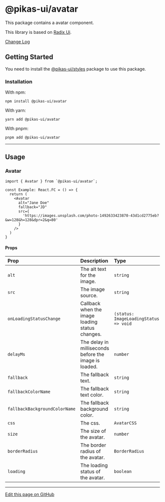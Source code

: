 

<NextSeo title="Avatar" />

# @pikas-ui/avatar

This package contains a avatar component.

This library is based on [Radix Ui](https://www.radix-ui.com/).

<a href="https://github.com/Achaak/pikas/blob/main/packages/ui/avatar/CHANGELOG.md">
  Change Log
</a>

## Getting Started

You need to install the <a href={stylesLink}>@pikas-ui/styles</a> package to use this package.

### Installation

With npm:

```
npm install @pikas-ui/avatar
```

With yarn:

```
yarn add @pikas-ui/avatar
```

With pnpm:

```
pnpm add @pikas-ui/avatar
```

---

## Usage

### Avatar

<AvatarExample />

```tsx
import { Avatar } from `@pikas-ui/avatar`;

const Example: React.FC = () => {
  return (
    <Avatar
      alt="Jane Doe"
      fallback="JD"
      src={
        'https://images.unsplash.com/photo-1492633423870-43d1cd2775eb?&w=128&h=128&dpr=2&q=80'
      }
    />
  )
}
```

#### Props

| Prop                          | Description                                           | Type                                   | Default                |
| :---------------------------- | :---------------------------------------------------- | :------------------------------------- | :--------------------- |
| `alt`                         | The alt text for the image.                           | `string`                               | -                      |
| `src`                         | The image source.                                     | `string`                               | -                      |
| `onLoadingStatusChange`       | Callback when the image loading status changes.       | `(status: ImageLoadingStatus) => void` | -                      |
| `delayMs`                     | The delay in milliseconds before the image is loaded. | `number`                               | -                      |
| `fallback`                    | The fallback text.                                    | `string`                               | -                      |
| `fallbackColorName`           | The fallback text color.                              | `string`                               | `"PRIMARY"`            |
| `fallbackBackgroundColorName` | The fallback background color.                        | `string`                               | `"PRIMARY_LIGHTEST_2"` |
| `css`                         | The css.                                              | `AvatarCSS`                            | -                      |
| `size`                        | The size of the avatar.                               | `number`                               | `80`                   |
| `borderRadius`                | The border radius of the avatar.                      | `BorderRadius`                         | `"round"`              |
| `loading`                     | The loading status of the avatar.                     | `boolean`                              | `false`                |

---

[Edit this page on GitHub](https://github.com/Achaak/pikas/blob/main/apps/docs-ui/pages/components/avatar.mdx)
